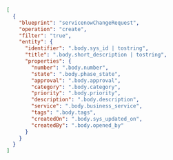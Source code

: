 ```json showLineNumbers
[
  {
    "blueprint": "servicenowChangeRequest",
    "operation": "create",
    "filter": "true",
    "entity": {
      "identifier": ".body.sys_id | tostring",
      "title": ".body.short_description | tostring",
      "properties": {
        "number": ".body.number",
        "state": ".body.phase_state",
        "approval": ".body.approval",
        "category": ".body.category",
        "priority": ".body.priority",
        "description": ".body.description",
        "service": ".body.business_service",
        "tags": ".body.tags",
        "createdOn": ".body.sys_updated_on",
        "createdBy": ".body.opened_by"
      }
    }
  }
]
```